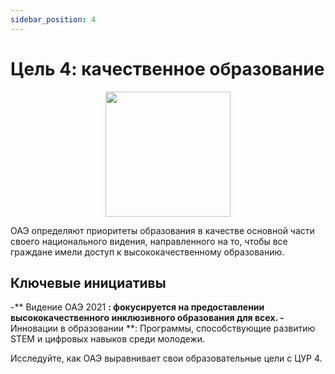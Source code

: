 ```yaml
---
sidebar_position: 4
---
```


# Цель 4: качественное образование

<p align="center"><img src="https://www.un.org/sustainabledevelopment/wp-content/uploads/2019/08/E-Goal-04-1024x1024.png" width="200" height="200"/></p>

ОАЭ определяют приоритеты образования в качестве основной части своего национального видения, направленного на то, чтобы все граждане имели доступ к высококачественному образованию.

## Ключевые инициативы

-** Видение ОАЭ 2021 **: фокусируется на предоставлении высококачественного инклюзивного образования для всех.
-** Инновации в образовании **: Программы, способствующие развитию STEM и цифровых навыков среди молодежи.

Исследуйте, как ОАЭ выравнивает свои образовательные цели с ЦУР 4.